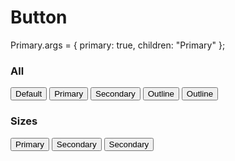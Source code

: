 
<Meta title="Design System/Atoms/Button" component={Button} />

# Button

Primary.args = { primary: true, children: "Primary" };

<ArgsTable of={Button} />

### All

<Canvas>
  <Story name="All">
    <Button>Default</Button>
    <Button primary>Primary</Button>
    <Button secondary>Secondary</Button>
    <Button primary outline>
      Outline
    </Button>
    <Button secondary outline>
      Outline
    </Button>
  </Story>
</Canvas>

### Sizes

<Canvas>
  <Story name="Sizes">
    <Button primary small>
      Primary
    </Button>
    <Button primary>Secondary</Button>
    <Button primary large>
      Secondary
    </Button>
  </Story>
</Canvas>
